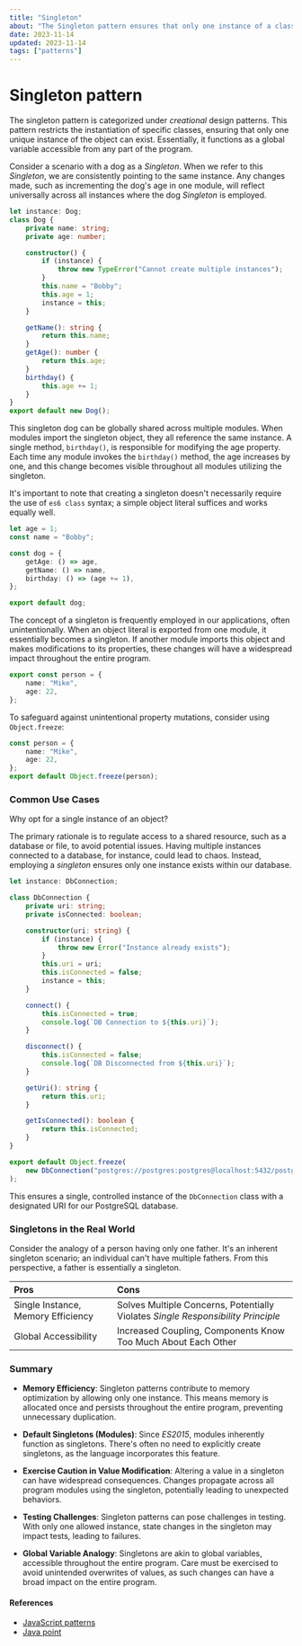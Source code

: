 ```yaml
---
title: "Singleton"
about: "The Singleton pattern ensures that only one instance of a class is created and provides a global point of access to the instance."
date: 2023-11-14
updated: 2023-11-14
tags: ["patterns"]
---
```


# Singleton pattern

The singleton pattern is categorized under _creational_ design patterns. This pattern restricts the instantiation of specific classes, ensuring that only one unique instance of the object can exist. Essentially, it functions as a global variable accessible from any part of the program.

Consider a scenario with a dog as a _Singleton_. When we refer to this _Singleton_, we are consistently pointing to the same instance. Any changes made, such as incrementing the dog's age in one module, will reflect universally across all instances where the dog _Singleton_ is employed.

```ts
let instance: Dog;
class Dog {
	private name: string;
	private age: number;

	constructor() {
		if (instance) {
			throw new TypeError("Cannot create multiple instances");
		}
		this.name = "Bobby";
		this.age = 1;
		instance = this;
	}

	getName(): string {
		return this.name;
	}
	getAge(): number {
		return this.age;
	}
	birthday() {
		this.age += 1;
	}
}
export default new Dog();
```

This singleton dog can be globally shared across multiple modules. When modules import the singleton object, they all reference the same instance. A single method, `birthday()`, is responsible for modifying the age property. Each time any module invokes the `birthday()` method, the age increases by one, and this change becomes visible throughout all modules utilizing the singleton.

It's important to note that creating a singleton doesn't necessarily require the use of `es6 class` syntax; a simple object literal suffices and works equally well.

```ts
let age = 1;
const name = "Bobby";

const dog = {
	getAge: () => age,
	getName: () => name,
	birthday: () => (age += 1),
};

export default dog;
```

The concept of a singleton is frequently employed in our applications, often unintentionally. When an object literal is exported from one module, it essentially becomes a singleton. If another module imports this object and makes modifications to its properties, these changes will have a widespread impact throughout the entire program.

```ts
export const person = {
	name: "Mike",
	age: 22,
};
```

To safeguard against unintentional property mutations, consider using `Object.freeze`:

```ts
const person = {
	name: "Mike",
	age: 22,
};
export default Object.freeze(person);
```

### Common Use Cases

Why opt for a single instance of an object?

The primary rationale is to regulate access to a shared resource, such as a database or file, to avoid potential issues. Having multiple instances connected to a database, for instance, could lead to chaos. Instead, employing a _singleton_ ensures only one instance exists within our database.

```ts
let instance: DbConnection;

class DbConnection {
	private uri: string;
	private isConnected: boolean;

	constructor(uri: string) {
		if (instance) {
			throw new Error("Instance already exists");
		}
		this.uri = uri;
		this.isConnected = false;
		instance = this;
	}

	connect() {
		this.isConnected = true;
		console.log(`DB Connection to ${this.uri}`);
	}

	disconnect() {
		this.isConnected = false;
		console.log(`DB Disconnected from ${this.uri}`);
	}

	getUri(): string {
		return this.uri;
	}

	getIsConnected(): boolean {
		return this.isConnected;
	}
}

export default Object.freeze(
	new DbConnection("postgres://postgres:postgres@localhost:5432/postgres")
);
```

This ensures a single, controlled instance of the `DbConnection` class with a designated URI for our PostgreSQL database.

### Singletons in the Real World

Consider the analogy of a person having only one father. It's an inherent singleton scenario; an individual can't have multiple fathers. From this perspective, a father is essentially a singleton.

| Pros                               | Cons                                                                             |
| :--------------------------------- | :------------------------------------------------------------------------------- |
| Single Instance, Memory Efficiency | Solves Multiple Concerns, Potentially Violates _Single Responsibility Principle_ |
| Global Accessibility               | Increased Coupling, Components Know Too Much About Each Other                    |

### Summary

- **Memory Efficiency**: Singleton patterns contribute to memory optimization by allowing only one instance. This means memory is allocated once and persists throughout the entire program, preventing unnecessary duplication.

- **Default Singletons (Modules)**: Since _ES2015_, modules inherently function as singletons. There's often no need to explicitly create singletons, as the language incorporates this feature.

- **Exercise Caution in Value Modification**: Altering a value in a singleton can have widespread consequences. Changes propagate across all program modules using the singleton, potentially leading to unexpected behaviors.

- **Testing Challenges**: Singleton patterns can pose challenges in testing. With only one allowed instance, state changes in the singleton may impact tests, leading to failures.

- **Global Variable Analogy**: Singletons are akin to global variables, accessible throughout the entire program. Care must be exercised to avoid unintended overwrites of values, as such changes can have a broad impact on the entire program.

#### References

- [JavaScript patterns](https://javascriptpatterns.vercel.app/patterns)
- [Java point](https://www.javatpoint.com/singleton-design-pattern-in-java)
